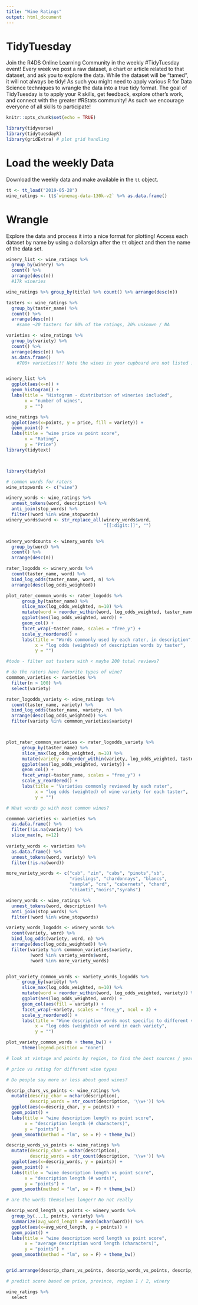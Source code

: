 ```yaml
---
title: "Wine Ratings"
output: html_document
---
```


# TidyTuesday

Join the R4DS Online Learning Community in the weekly #TidyTuesday event!
Every week we post a raw dataset, a chart or article related to that dataset, and ask you to explore the data.
While the dataset will be “tamed”, it will not always be tidy! As such you might need to apply various R for Data Science techniques to wrangle the data into a true tidy format.
The goal of TidyTuesday is to apply your R skills, get feedback, explore other’s work, and connect with the greater #RStats community!
As such we encourage everyone of all skills to participate!

```r

knitr::opts_chunk$set(echo = TRUE)

library(tidyverse)
library(tidytuesdayR)
library(gridExtra) # plot grid handling

```

# Load the weekly Data

Download the weekly data and make available in the `tt` object.

```r
tt <- tt_load("2019-05-28")
wine_ratings <- tt$`winemag-data-130k-v2` %>% as.data.frame()
```


# Wrangle

Explore the data and process it into a nice format for plotting! Access each dataset by name by using a dollarsign after the `tt` object and then the name of the data set.

```r


winery_list <- wine_ratings %>% 
  group_by(winery) %>%
  count() %>%
  arrange(desc(n))
  #17k wineries

wine_ratings %>% group_by(title) %>% count() %>% arrange(desc(n))

tasters <- wine_ratings %>%
  group_by(taster_name) %>%
  count() %>%
  arrange(desc(n))
    #same ~20 tasters for 80% of the ratings, 20% unknown / NA

varieties <- wine_ratings %>%
  group_by(variety) %>%
  count() %>%
  arrange(desc(n)) %>%
  as.data.frame()
    #700+ varieties!!! Note the wines in your cupboard are not listed :|


winery_list %>% 
  ggplot(aes(x=n)) + 
  geom_histogram() + 
  labs(title = "Histogram - distribution of wineries included",
       x = "number of wines",
       y = "")

wine_ratings %>% 
  ggplot(aes(x=points, y = price, fill = variety)) + 
  geom_point() + 
  labs(title = "wine price vs point score",
       x = "Rating",
       y = "Price")
library(tidytext)




```

``` r
library(tidylo)

# common words for raters
wine_stopwords <- c("wine")

winery_words <- wine_ratings %>% 
  unnest_tokens(word, description) %>%
  anti_join(stop_words) %>%
  filter(!word %in% wine_stopwords)
winery_words$word <- str_replace_all(winery_words$word, 
                                     "[[:digit:]]", "")


winery_wordcounts <- winery_words %>%
  group_by(word) %>%
  count() %>%
  arrange(desc(n))

rater_logodds <- winery_words %>%
  count(taster_name, word) %>%
  bind_log_odds(taster_name, word, n) %>%
  arrange(desc(log_odds_weighted))

plot_rater_common_words <- rater_logodds %>%
      group_by(taster_name) %>%
      slice_max(log_odds_weighted, n=10) %>%
      mutate(word = reorder_within(word, log_odds_weighted, taster_name)) %>%
      ggplot(aes(log_odds_weighted, word)) + 
      geom_col() + 
      facet_wrap(~taster_name, scales = "free_y") + 
      scale_y_reordered() + 
      labs(title = "Words commonly used by each rater, in description",
           x = "log odds (weighted) of description words by taster",
           y = "")

#todo - filter out tasters with < maybe 200 total reviews?
```

```r

# do the raters have favorite types of wine? 
commmon_varieties <- varieties %>%
  filter(n > 100) %>%
  select(variety)

rater_logodds_variety <- wine_ratings %>%
  count(taster_name, variety) %>%
  bind_log_odds(taster_name, variety, n) %>%
  arrange(desc(log_odds_weighted)) %>%
  filter(variety %in% commmon_varieties$variety)



plot_rater_common_varieties <- rater_logodds_variety %>%
      group_by(taster_name) %>%
      slice_max(log_odds_weighted, n=10) %>%
      mutate(variety = reorder_within(variety, log_odds_weighted, taster_name)) %>%
      ggplot(aes(log_odds_weighted, variety)) + 
      geom_col() + 
      facet_wrap(~taster_name, scales = "free_y") + 
      scale_y_reordered() + 
      labs(title = "Varieties commonly reviewed by each rater",
           x = "log odds (weighted) of wine variety for each taster",
           y = "")
```

```r
# What words go with most common wines?

commmon_varieties <- varieties %>% 
  as.data.frame() %>%
  filter(!is.na(variety)) %>%
  slice_max(n, n=12)
  
variety_words <- varieties %>% 
  as.data.frame() %>%
  unnest_tokens(word, variety) %>%
  filter(!is.na(word))

more_variety_words <- c("cab", "zin", "cabs", "pinots","sb",
                        "rieslings", "chardonnays", "blancs", 
                        "sample", "cru", "cabernets", "chard",
                        "chianti","noirs","syrahs")

winery_words <- wine_ratings %>% 
  unnest_tokens(word, description) %>%
  anti_join(stop_words) %>%
  filter(!word %in% wine_stopwords)

variety_words_logodds <- winery_words %>%
  count(variety, word) %>%
  bind_log_odds(variety, word, n) %>%
  arrange(desc(log_odds_weighted)) %>%
  filter(variety %in% commmon_varieties$variety,
         !word %in% variety_words$word, 
         !word %in% more_variety_words)


plot_variety_common_words <- variety_words_logodds %>%
      group_by(variety) %>%
      slice_max(log_odds_weighted, n=10) %>%
      mutate(word = reorder_within(word, log_odds_weighted, variety)) %>%
      ggplot(aes(log_odds_weighted, word)) + 
      geom_col(aes(fill = variety)) + 
      facet_wrap(~variety, scales = "free_y", ncol = 3) + 
      scale_y_reordered() + 
      labs(title = "Wine descriptive words most specific to different varieties",
           x = "log odds (weighted) of word in each variety",
           y = "")

plot_variety_common_words + theme_bw() + 
      theme(legend.position = "none")

```

```r
# look at vintage and points by region, to find the best sources / years
```

```r
# price vs rating for different wine types
```

```r
# Do people say more or less about good wines?

descrip_chars_vs_points <- wine_ratings %>%
  mutate(descrip_char = nchar(description),
         descrip_words = str_count(description, '\\w+')) %>%
  ggplot(aes(x=descrip_char, y = points)) + 
  geom_point() + 
  labs(title = "wine description length vs point score",
       x = "description length (# characters)",
       y = "points") + 
  geom_smooth(method = "lm", se = F) + theme_bw()

descrip_words_vs_points <- wine_ratings %>%
  mutate(descrip_char = nchar(description),
         descrip_words = str_count(description, '\\w+')) %>%
  ggplot(aes(x=descrip_words, y = points)) + 
  geom_point() + 
  labs(title = "wine description length vs point score",
       x = "description length (# words)",
       y = "points") + 
  geom_smooth(method = "lm", se = F) + theme_bw()

# are the words themselves longer? No not really

descrip_word_length_vs_points <- winery_words %>%
  group_by(...1, points, variety) %>%
  summarize(avg_word_length = mean(nchar(word))) %>%
  ggplot(aes(x=avg_word_length, y = points)) + 
  geom_point() + 
  labs(title = "wine description word length vs point score",
       x = "average description word length (characters)",
       y = "points") + 
  geom_smooth(method = "lm", se = F) + theme_bw()


grid.arrange(descrip_chars_vs_points, descrip_words_vs_points, descrip_word_length_vs_points, ncol = 3)

```


```r
# predict score based on price, province, region 1 / 2, winery

wine_ratings %>%
  select

```

